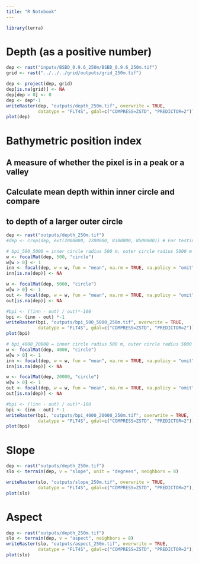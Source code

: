 ```yaml
---
title: "R Notebook"
---
```


```r
library(terra)
```

# Depth (as a positive number)
```r
dep <- rast("inputs/BSBD_0.9.6_250m/BSBD_0.9.6_250m.tif")
grid <- rast("../../../grid/outputs/grid_250m.tif")

dep <- project(dep, grid)
dep[is.na(grid)] <- NA
dep[dep > 0] <- 0
dep <- dep*-1
writeRaster(dep, "outputs/depth_250m.tif", overwrite = TRUE,
            datatype = "FLT4S", gdal=c("COMPRESS=ZSTD", "PREDICTOR=2"))
plot(dep)
```

# Bathymetric position index
## A measure of whether the pixel is in a peak or a valley
## Calculate mean depth within inner circle and compare
## to depth of a larger outer circle
```r
dep <- rast("outputs/depth_250m.tif")
#dep <- crop(dep, ext(2000000, 2200000, 8300000, 8500000)) # For testing

# bpi_500_5000 = inner circle radius 500 m, outer circle radius 5000 m
w <- focalMat(dep, 500, "circle")
w[w > 0] <- 1
inn <- focal(dep, w = w, fun = "mean", na.rm = TRUE, na.policy = "omit")
inn[is.na(dep)] <- NA

w <- focalMat(dep, 5000, "circle")
w[w > 0] <- 1
out <- focal(dep, w = w, fun = "mean", na.rm = TRUE, na.policy = "omit")
out[is.na(dep)] <- NA

#bpi <- ((inn - out) / out)*-100
bpi <- (inn - out) *-1
writeRaster(bpi, "outputs/bpi_500_5000_250m.tif", overwrite = TRUE,
            datatype = "FLT4S", gdal=c("COMPRESS=ZSTD", "PREDICTOR=2"))
plot(bpi)

# bpi_4000_20000 = inner circle radius 500 m, outer circle radius 5000 m
w <- focalMat(dep, 4000, "circle")
w[w > 0] <- 1
inn <- focal(dep, w = w, fun = "mean", na.rm = TRUE, na.policy = "omit")
inn[is.na(dep)] <- NA

w <- focalMat(dep, 20000, "circle")
w[w > 0] <- 1
out <- focal(dep, w = w, fun = "mean", na.rm = TRUE, na.policy = "omit")
out[is.na(dep)] <- NA

#bpi <- ((inn - out) / out)*-100
bpi <- (inn - out) *-1
writeRaster(bpi, "outputs/bpi_4000_20000_250m.tif", overwrite = TRUE,
            datatype = "FLT4S", gdal=c("COMPRESS=ZSTD", "PREDICTOR=2"))
plot(bpi)
```

# Slope
```r
dep <- rast("outputs/depth_250m.tif")
slo <- terrain(dep, v = "slope", unit = "degrees", neighbors = 8)

writeRaster(slo, "outputs/slope_250m.tif", overwrite = TRUE,
            datatype = "FLT4S", gdal=c("COMPRESS=ZSTD", "PREDICTOR=2"))
plot(slo)
```

# Aspect
```r
dep <- rast("outputs/depth_250m.tif")
slo <- terrain(dep, v = "aspect", neighbors = 8)
writeRaster(slo, "outputs/aspect_250m.tif", overwrite = TRUE,
            datatype = "FLT4S", gdal=c("COMPRESS=ZSTD", "PREDICTOR=2"))
plot(slo)
```



